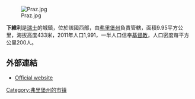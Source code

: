 [[Image:Praz.jpg|right]]

'''下維利'''是[[瑞士|瑞士]]的城鎮，位於該國西部，由[[弗里堡州|弗里堡州]]負責管轄，面積9.95平方公里，海拔高度433米，2011年人口1,991，一半人口信奉[[基督教|基督教]]，人口密度每平方公里200人。

==外部連結==
* [http://www.bas-vully.ch Official website]{{Wayback|url=http://www.bas-vully.ch/ |date=20151216092120 }} {{fr icon}}

{{Switzerland-geo-stub}}
[[Category:弗里堡州的市镇|Category:弗里堡州的市镇]]